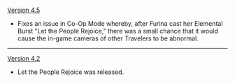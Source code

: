 {{Change History/Header}}
[[Version 4.5]]
* Fixes an issue in Co-Op Mode whereby, after Furina cast her Elemental Burst "Let the People Rejoice," there was a small chance that it would cause the in-game cameras of other Travelers to be abnormal.
----
[[Version 4.2]]
* Let the People Rejoice was released.